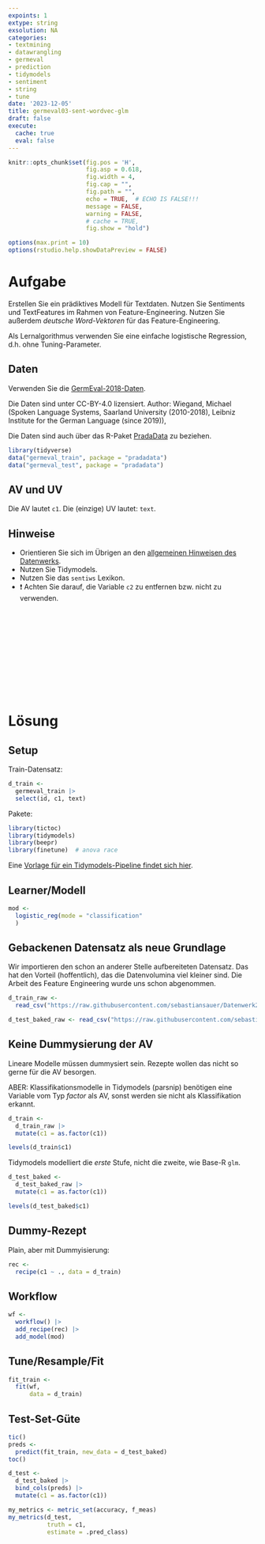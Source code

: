 ```yaml
---
expoints: 1
extype: string
exsolution: NA
categories:
- textmining
- datawrangling
- germeval
- prediction
- tidymodels
- sentiment
- string
- tune
date: '2023-12-05'
title: germeval03-sent-wordvec-glm
draft: false  
execute:
  cache: true
  eval: false
---
```




```r
knitr::opts_chunk$set(fig.pos = 'H',
                      fig.asp = 0.618,
                      fig.width = 4,
                      fig.cap = "", 
                      fig.path = "",
                      echo = TRUE,  # ECHO IS FALSE!!!
                      message = FALSE,
                      warning = FALSE,
                      # cache = TRUE,
                      fig.show = "hold")

options(max.print = 10)
options(rstudio.help.showDataPreview = FALSE)
```



# Aufgabe

Erstellen Sie ein prädiktives Modell für Textdaten. Nutzen Sie Sentiments und TextFeatures im Rahmen von Feature-Engineering.
Nutzen Sie außerdem *deutsche Word-Vektoren* für das Feature-Engineering.

Als Lernalgorithmus verwenden Sie eine einfache logistische Regression, d.h. ohne Tuning-Parameter. 


## Daten

Verwenden Sie die [GermEval-2018-Daten](https://heidata.uni-heidelberg.de/dataset.xhtml?persistentId=doi:10.11588/data/0B5VML).

Die Daten sind unter CC-BY-4.0 lizensiert. Author: Wiegand, Michael (Spoken Language Systems, Saarland University (2010-2018), Leibniz Institute for the German Language (since 2019)),

Die Daten sind auch über das R-Paket [PradaData](https://github.com/sebastiansauer/pradadata/tree/master/data-raw/GermEval-2018-Data-master) zu beziehen.


```r
library(tidyverse)
data("germeval_train", package = "pradadata")
data("germeval_test", package = "pradadata")
```

## AV und UV

Die AV lautet `c1`. Die (einzige) UV lautet: `text`.


## Hinweise

- Orientieren Sie sich im Übrigen an den [allgemeinen Hinweisen des Datenwerks](https://datenwerk.netlify.app/hinweise).
- Nutzen Sie Tidymodels.
- Nutzen Sie das `sentiws` Lexikon.
- ❗ Achten Sie darauf, die Variable `c2` zu entfernen bzw. nicht zu verwenden.





</br>
</br>
</br>
</br>
</br>
</br>
</br>
</br>
</br>
</br>

# Lösung


## Setup

Train-Datensatz:

```r
d_train <-
  germeval_train |> 
  select(id, c1, text)
```

Pakete:

```r
library(tictoc)
library(tidymodels)
library(beepr)
library(finetune)  # anova race
```


Eine [Vorlage für ein Tidymodels-Pipeline findet sich hier](https://datenwerk.netlify.app/posts/tidymodels-vorlage2/tidymodels-vorlage2.html).



## Learner/Modell

```r
mod <-
  logistic_reg(mode = "classification"
  )
```



## Gebackenen Datensatz als neue Grundlage

Wir importieren den schon an anderer Stelle aufbereiteten Datensatz.
Das hat den Vorteil (hoffentlich), das die Datenvolumina viel kleiner sind.
Die Arbeit des Feature Engineering wurde uns schon abgenommen.

```r
d_train_raw <-
  read_csv("https://raw.githubusercontent.com/sebastiansauer/Datenwerk2/main/data/germeval/germeval_train_recipe_wordvec_senti.csv")
```




```r
d_test_baked_raw <- read_csv("https://raw.githubusercontent.com/sebastiansauer/Datenwerk2/main/data/germeval/germeval_test_recipe_wordvec_senti.csv")
```


## Keine Dummysierung der AV

Lineare Modelle müssen dummysiert sein. Rezepte wollen das nicht so gerne für die AV besorgen. 

ABER: Klassifikationsmodelle in Tidymodels (parsnip) benötigen eine Variable vom Typ *factor*  als AV, sonst werden sie nicht als Klassifikation erkannt.

```r
d_train <-
  d_train_raw |> 
  mutate(c1 = as.factor(c1)) 

levels(d_train$c1)
```

Tidymodels modelliert die *erste* Stufe, nicht die zweite, wie Base-R `glm`.



```r
d_test_baked <-
  d_test_baked_raw |> 
  mutate(c1 = as.factor(c1)) 

levels(d_test_baked$c1)
```




## Dummy-Rezept

Plain, aber mit Dummyisierung:

```r
rec <- 
  recipe(c1 ~ ., data = d_train) 
```




##  Workflow

```r
wf <-
  workflow() |> 
  add_recipe(rec) |> 
  add_model(mod)
```





## Tune/Resample/Fit




```r
fit_train <-
  fit(wf,
      data = d_train)
```




## Test-Set-Güte

```r
tic()
preds <-
  predict(fit_train, new_data = d_test_baked)
toc()
```


```r
d_test <-
  d_test_baked |> 
  bind_cols(preds) |> 
  mutate(c1 = as.factor(c1))
```


```r
my_metrics <- metric_set(accuracy, f_meas)
my_metrics(d_test,
           truth = c1,
           estimate = .pred_class)
```











